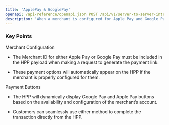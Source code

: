 ```yaml
---
title: 'ApplePay & GooglePay'
openapi: /api-reference/openapi.json POST /api/v1/server-to-server-interface/hpp/generate/link
description: 'When a merchant is configured for Apple Pay and Google Pay, the Hosted Payment Page (HPP) will display buttons for Google Pay and Apple Pay, allowing customers to complete payments through these methods.'
---
```


### Key Points

<Info>
  Merchant Configuration

  * The Merchant ID for either Apple Pay or Google Pay must be included in the HPP payload when making a request to generate the payment link.

  * These payment options will automatically appear on the HPP if the merchant is properly configured for them.

  Payment Buttons

  * The HPP will dynamically display Google Pay and Apple Pay buttons based on the availability and configuration of the merchant’s account.

  * Customers can seamlessly use either method to complete the transaction directly from the HPP.
</Info>